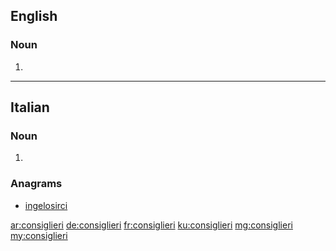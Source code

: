 ==English==

===Noun===
{{head|en}}

# {{plural of|consigliere}}

----

==Italian==

===Noun===
{{head|it}} {{m|f}}

# {{plural of|consigliere|lang=it}}

===Anagrams===
* [[ingelosirci#Italian|ingelosirci]]

[[ar:consiglieri]]
[[de:consiglieri]]
[[fr:consiglieri]]
[[ku:consiglieri]]
[[mg:consiglieri]]
[[my:consiglieri]]